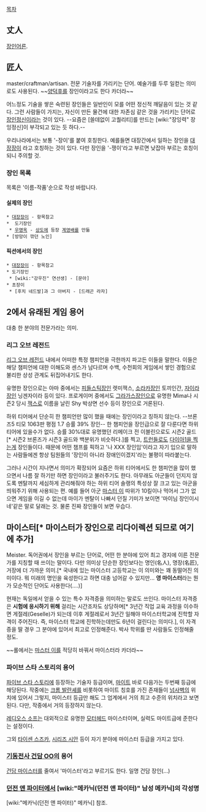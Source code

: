 [[목차]]
== 丈人 ==
[[장인어른]].

== 匠人 ==
master/craftman/artisan. 전문 기술자를 가리키는 단어. 예술가를 두루 일컫는 의미로도 사용된다. ~~[[양덕후]]를 장인이라고도 한다 카더라~~

어느정도 기술을 쌓은 숙련된 장인들은 일반인이 모를 어떤 정신적 깨달음이 있는 것 같다. 그런 사람들이 가지는, 자신이 만든 물건에 대한 자존심 같은 것을 가리키는 단어로 [[장인정신]]이라는 것이 있다. --요즘은 [쓸데없이 고퀄리티]를 만드는 [wiki:"장잉력" 장잉정신]이 부각되고 있는 듯 하다.--

우리나라에서는 보통 '-장이'를 붙여 호칭한다. 예를들면 대장간에서 일하는 장인을 [[대장장이]] 라고 호칭하는 것이 있다. 다만 장인을 '-쟁이'라고 부르면 낮잡아 부르는 호칭이 되니 주의할 것.

=== 장인 목록 ===
목록은 '이름-작품'순으로 작성 바랍니다.
==== 실제의 장인 ====
 * [[대장장이]] - 항목참고
 *  도기장인
  * [[우명옥]] - [[상도]]에 등장 [[계영배]]를 만듦
 * [방망이 깎던 노인]

==== 픽션에서의 장인 ====
 * [[대장장이]] - 항목참고
 * 도기장인
  * [wiki:"강우진" 연선생] - [문아]
 * 초장이
  * [후치 네드발]과 그 아버지 - [드래곤 라자]

== 2에서 유래된 게임 용어 ==
대충 한 분야의 전문가라는 의미.

=== 리그 오브 레전드 ===
[[리그 오브 레전드]] 내에서 어떠한 특정 챔피언을 극한까지 파고든 이들을 말한다. 이들은 해당 챔피언에 대한 이해도와 센스가 남다르며 수백, 수천회의 게임에서 쌓인 경험으로 불리한 상성 관계도 뒤집어내기도 한다.

유명한 장인으로는 아마 중에서는 [[피들스틱]]장인 렛미잭스, [[소라카]]장인 토끼인간, [[자이라]]장인 닝겐자이라 등이 있다. 프로게이머 중에서도 [[그라가스]]장인으로 유명한 Mima나 시즌2 당시 [[잭스(리그 오브 레전드)|잭스]]로 이름을 날린 Shy 박상면 선수 등이 장인으로 거론된다.

하위 티어에서 단순히 한 챔피언만 많이 했을 때에는 장인이라고 칭하지 않는다. --브론즈5 티모 1063판 평점 1.7 승률 39% 장인-- 한 챔피언을 장인급으로 잘 다룬다면 하위 티어에 있을수가 없다. 승률 30%대로 유명했던 리메이크 전 이블린으로도 시즌2 골드[* 시즌2 브론즈가 시즌3 골드와 백분위가 비슷하다.]를 찍고, [[트런들]]로도 [http://lol.inven.co.kr/dataninfo/champion/manualToolView.php?idx=43713 다이아1을 찍는게] 장인들이다. 때문에 어떤 챔프를 픽하고 '나 XXX 장인임'이라고 자기 입으로 말하는 사람들에겐 항상 팀원들의 '장인이 아니라 장애인이겠지'라는 불평이 따라붙는다.

그러나 시간이 지나면서 의미가 확장되어 요즘은 하위 티어에서도 한 챔피언을 많이 했으면서 나름 잘 하기만 하면 장인이라고 불러주기도 한다. 아무래도 아군들이 던지지 않도록 멘탈까지 세심하게 관리해줘야 하는 하위 티어 솔랭의 특성상 잘 크고 있는 아군을 띄워주기 위해 사용되는 편. 예를 들어 아군 [[마스터 이]] 따위가 10킬이나 먹어서 그가 없으면 게임을 이길 수 없는데 마이가 멘탈이 나빠서 던질 기미가 보이면 '마이님 장인이시네'같은 말로 달래는 것. 물론 진짜 장인들이 보면 우습다.
== 마이스터[* 마이스터가 장인으로 리다이렉션 되므로 여기에 추가] ==
Meister. 독어권에서 장인을 부르는 단어로, 어떤 한 분야에 있어 최고 경지에 이른 전문가를 지칭할 때 쓰이는 말이다. 다만 의미상 단순한 장인보다는 명인(名人), 명장(名匠), 거장에 더 가까운 의미.[* 국내에 있는 마이스터 고등학교는 이 의미와는 꽤 동떨어진 의미이다. 뭐 미래의 명인을 육성한다고 하면 대충 넘어갈 수 있지만... '''영 마이스터'''라는 뭔가 모순적인 단어도 사용한다(....)]

현재는 독일에서 얻을 수 있는 특수 자격증을 의미하는 말로도 쓰인다. 마이스터 자격증은 '''시험에 응시하기 위해''' 걸리는 시간조차도 상당하며[* 3년간 직업 교육 과정을 이수하면 게절레(Geselle)가 되는데 이후 게절레로서 3년간 일해야 마이스터학교에 진학할 자격이 주어진다. 즉, 마이스터 학교에 진학하는데만도 6년이 걸린다는 의미다.], 이 자격증을 딸 경우 그 분야에 있어서 최고로 인정해준다. 박사 학위를 딴 사람들도 인정해줄 정도.

~~롤에서는 [[마스터 이]]를 적당히 바꿔서 마이스터라 카더라~~

=== 파이브 스타 스토리의 용어 ===
[[파이브 스타 스토리]]에 등장하는 기술자 등급이며, [[마이트]] 바로 다음가는 두번째 등급에 해당된다. 작중에는 [[크롬 발란셰]]를 비롯하여 마이트 칭호를 가진 존재들이 [[넘사벽]]의 위치에 있어서 그렇지, 마이스터 등급만 해도 그 업계에서 거의 최고 수준의 위치라고 보면 된다. 다만, 작중에서 거의 등장하지 않는다.

[[레디오스 소프]]는 대외적으로 유명한 [[모터헤드]] 마이스터이며, 실력도 마이트급에 준한다는 설정이다. 

그외 [[타이센 스즈카]], [[시리즈 시안]] 등이 자기 분야에 마이스터 등급을 가지고 있다.


=== [[기동전사 건담 OO]]의 용어 ===
[[건담 마이스터]]를 줄여서 '마이스터'라고 부르기도 한다. 일명 건담 장인(…)

=== [[던전 앤 파이터]]에서 [wiki:"메카닉(던전 앤 파이터)" 남성 메카닉]의 각성명 ===
[wiki:"메카닉(던전 앤 파이터)" 메카닉] 참조.
